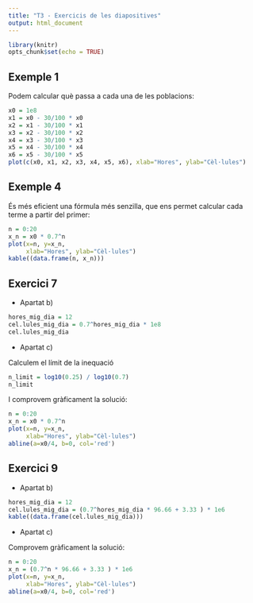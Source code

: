 ```yaml
---
title: "T3 - Exercicis de les diapositives"
output: html_document
---
```


```r
library(knitr)
opts_chunk$set(echo = TRUE)
```

## Exemple 1

Podem calcular què passa a cada una de les poblacions:

```r
x0 = 1e8
x1 = x0 - 30/100 * x0
x2 = x1 - 30/100 * x1
x3 = x2 - 30/100 * x2
x4 = x3 - 30/100 * x3
x5 = x4 - 30/100 * x4
x6 = x5 - 30/100 * x5
plot(c(x0, x1, x2, x3, x4, x5, x6), xlab="Hores", ylab="Cèl·lules")
```


## Exemple 4

És més eficient una fórmula més senzilla, que ens permet calcular cada terme a partir del primer:

```r
n = 0:20
x_n = x0 * 0.7^n
plot(x=n, y=x_n, 
     xlab="Hores", ylab="Cèl·lules")
kable((data.frame(n, x_n)))
```


## Exercici 7

* Apartat b) 

```r
hores_mig_dia = 12
cel.lules_mig_dia = 0.7^hores_mig_dia * 1e8
cel.lules_mig_dia
```

* Apartat c) 

Calculem el límit de la inequació

```r
n_limit = log10(0.25) / log10(0.7)
n_limit
```

I comprovem gràficament la solució:

```r
n = 0:20
x_n = x0 * 0.7^n
plot(x=n, y=x_n, 
     xlab="Hores", ylab="Cèl·lules")
abline(a=x0/4, b=0, col='red')
```



## Exercici 9

* Apartat b) 

```r
hores_mig_dia = 12
cel.lules_mig_dia = (0.7^hores_mig_dia * 96.66 + 3.33 ) * 1e6
kable((data.frame(cel.lules_mig_dia)))
```

* Apartat c) 

Comprovem gràficament la solució:

```r
n = 0:20
x_n = (0.7^n * 96.66 + 3.33 ) * 1e6
plot(x=n, y=x_n, 
     xlab="Hores", ylab="Cèl·lules")
abline(a=x0/4, b=0, col='red')
```


